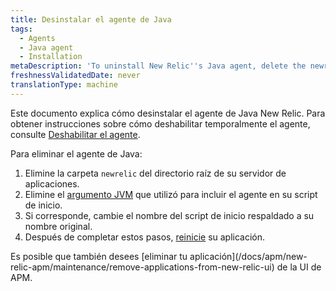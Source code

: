 ```yaml
---
title: Desinstalar el agente de Java
tags:
  - Agents
  - Java agent
  - Installation
metaDescription: 'To uninstall New Relic''s Java agent, delete the newrelic folder from root and the Java options variable from your startup script, then restart your app.'
freshnessValidatedDate: never
translationType: machine
---
```


Este documento explica cómo desinstalar el agente de Java New Relic. Para obtener instrucciones sobre cómo deshabilitar temporalmente el agente, consulte [Deshabilitar el agente](/docs/agents/manage-apm-agents/installation/disable-apm-agent#java).

Para eliminar el agente de Java:

1. Elimine la carpeta `newrelic` del directorio raíz de su servidor de aplicaciones.
2. Elimine el [argumento JVM](/docs/agents/java-agent/installation/include-java-agent-jvm-argument) que utilizó para incluir el agente en su script de inicio.
3. Si corresponde, cambie el nombre del script de inicio respaldado a su nombre original.
4. Después de completar estos pasos, [reinicie](/docs/agents/manage-apm-agents/installation/uninstall-agent#restart) su aplicación.

<Callout variant="tip">
  Es posible que también desees [eliminar tu aplicación](/docs/apm/new-relic-apm/maintenance/remove-applications-from-new-relic-ui) de la UI de APM.
</Callout>
